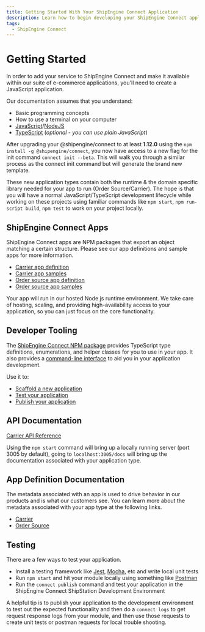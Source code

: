 ```yaml
---
title: Getting Started With Your ShipEngine Connect Application
description: Learn how to begin developing your ShipEngine Connect application
tags:
  - ShipEngine Connect
---
```


Getting Started
================

In order to add your service to ShipEngine Connect and make it available within our suite of e-commerce applications,
you'll need to create a JavaScript application.

Our documentation assumes that you understand:
* Basic programming concepts
* How to use a terminal on your computer
* [JavaScript](https://developer.mozilla.org/en-US/docs/Web/JavaScript)/[NodeJS](https://nodejs.org/)
* [TypeScript](https://www.typescriptlang.org/) (_optional - you can use plain JavaScript_)

After upgrading your @shipengine/connect to at least **1.12.0** using the `npm install -g @shipengine/connect`, you now have access to a new flag for the init command `connect init --beta`.
This will walk you through a similar process as the connect init command but will generate the brand new template.

These new application types contain both the runtime & the domain specific library needed for your app to run (Order Source/Carrier).
The hope is that you will have a normal JavaScript/TypeScript development lifecycle while working on these projects
using familiar commands like `npm start`, `npm run-script build`, `npm test` to work on your project locally.

ShipEngine Connect Apps
------------------------
ShipEngine Connect apps are NPM packages that export an object matching a certain structure. Please see our app definitions and sample apps for more information.

* [Carrier app definition](./app-definition/carrier.mdx)
* [Carrier app samples](https://github.com/ShipEngine/connect/tree/master/samples/carrier-api)
* [Order source app definition](./app-definition/order-source.mdx)
* [Order source app samples](https://github.com/ShipEngine/connect/tree/master/samples/order-source)

Your app will run in our hosted Node.js runtime environment. We take care of hosting, scaling, and providing high-availability access to your application,
so you can just focus on the core functionality.

Developer Tooling
------------------------------------------
The [ShipEngine Connect NPM package](https://www.npmjs.com/package/@shipengine/connect) provides TypeScript type definitions, enumerations,
and helper classes for you to use in your app. It also provides a [command-line interface](./cli.mdx) to aid you in your application development.

Use it to:
* [Scaffold a new application](create-first-app.mdx#create-new-project)
* [Test your application](testing/index.mdx)
* [Publish your application](publish.mdx)

API Documentation
------------------------------------------
[Carrier API Reference](https://shipstation.github.io/integrations-shipping/carrierapi-redoc.html)

Using the `npm start` command will bring up a locally running server (port 3005 by default), going to `localhost:3005/docs` will bring up the documentation associated with your application type.

App Definition Documentation
------------------------------------------
The metadata associated with an app is used to drive behavior in our products and is what our customers see.
You can learn more about the metadata associated with your app type at the following links.
* [Carrier](./app-definition/carrier.mdx)
* [Order Source](./app-definition/order-source.mdx)

Testing
------------------------------------------
There are a few ways to test your application.
 * Install a testing framework like [Jest](https://jestjs.io/), [Mocha](https://mochajs.org/), etc and write local unit tests
 * Run `npm start` and hit your module locally using something like [Postman](https://www.postman.com/)
 * Run the `connect publish` command and test your application in the ShipEngine Connect ShipStation Development Environment

A helpful tip is to publish your application to the development environment to test out the expected functionality and then do a `connect logs` to get request response logs from your module,
and then use those requests to create unit tests or postman requests for local trouble shooting.

<Pager
  prev="../../index.mdx" prevTitle="Introduction"
  next="structure.mdx" nextTitle="App Structure"
/>
